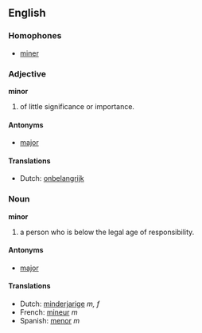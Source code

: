==English==
===Homophones===
*[[miner]]

===Adjective===
'''minor'''

# of little significance or importance.

====Antonyms====
*[[major]]

====Translations====
*Dutch: [[onbelangrijk]]

===Noun===
'''minor'''

# a person who is below the legal age of responsibility.

====Antonyms====
*[[major]]

====Translations====
*Dutch: [[minderjarige]] ''m, f''
*French: [[mineur]] ''m''
*Spanish: [[menor]] ''m''